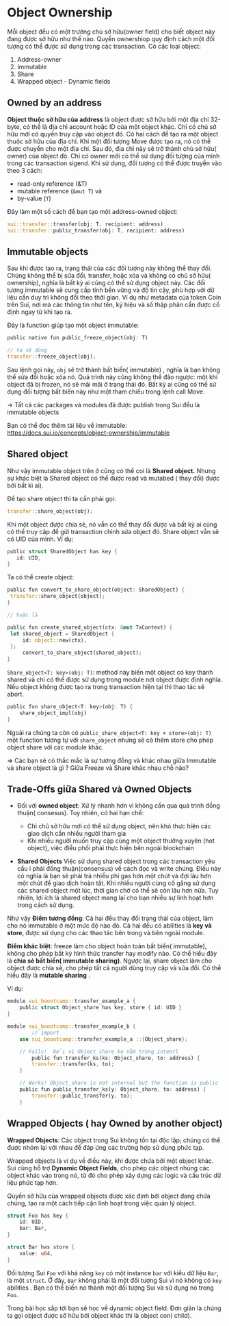 # Object Ownership 

Mỗi object đều có một trường chủ sở hữu(owner field) cho biết object này đang được sở hữu như thế nào. Quyền ownershiop quy định cách một đối tượng có thể được sử dụng trong các transaction. Có các  loại object:

1. Address-owner 
3. Immutable
3. Share
4. Wrapped object - Dynamic fields

## Owned by an address

**Object thuộc sở hữu của address** là object được sở hữu bởi một địa chỉ 32-byte, có thể là địa chỉ account hoặc ID của một object khác. Chỉ có chủ sở hữu mới có quyền truy cập vào object đó. Có hai cách để tạo ra một object thuộc sở hữu của địa chỉ. Khi một đối tượng Move được tạo ra, nó có thể được chuyển cho một địa chỉ. Sau đó, địa chỉ này sẽ trở thành chủ sở hữu( owner) của object đó.  Chỉ có owner mới có thể sử dụng đối tượng của mình trong các transaction sigend. Khi sử dụng, đối tượng có thể được truyền vào theo 3 cách:

- read-only reference (&T)
- mutable reference (`&mut T`) và
- by-value (`T`)

Đây làm một số cách để bạn tạo một address-owned object: 
```rust 
sui::transfer::transfer(obj: T, recipient: address)
sui::transfer::public_transfer(obj: T, recipient: address)
```

## Immutable objects 

Sau khi được tạo ra, trạng thái của các đối tượng này không thể thay đổi. Chúng không thể bị sửa đổi, transfer, hoặc xóa và không có chủ sở hữu( ownership), nghĩa là bất kỳ ai cũng có thể sử dụng object này. Các đối tượng immutable sẽ cung cấp tính bền vững và độ tin cậy, phù hợp với dữ liệu cần duy trì không đổi theo thời gian. Ví dụ như metadata của token Coin trên Sui, nơi mà các thông tin như tên, ký hiệu và số thập phân cần được cố định ngay từ khi tạo ra. 

Đây là function giúp tạo một object immutable: 

```rust
public native fun public_freeze_object(obj: T)

// ta sẽ dùng 
transfer::freeze_object(obj);
```

Sau lệnh gọi này, `obj` sẽ trở thành bất biến( immutable) , nghĩa là bạn không thể sửa đổi hoặc xóa nó. Quá trình này cũng không thể đảo ngược: một khi object đã bị frozen, nó sẽ mãi mãi ở trạng thái đó. Bất kỳ ai cũng có thể sử dụng đối tượng bất biến này như một tham chiếu trong lệnh call Move.

→ Tất cả các packages và modules đã được publish trong Sui đều là immutable objects

Bạn có thể đọc thêm tài liệu về immutable: https://docs.sui.io/concepts/object-ownership/immutable 

## Shared object

Như vậy immutable object trên ở cũng có thể coi là **Shared object.** Nhưng sự khác biệt là Shared object có thể được read và mutabed ( thay đổi) được bởi bất kì ai).

Để tạo share object thì ta cần phải gọi: 

```rust
transfer::share_object(obj);
```

Khi một object được chia sẻ, nó vẫn có thể thay đổi được và bất kỳ ai cũng có thể truy cập để gửi transaction chỉnh sửa object đó.
Share object vẫn sẽ có UID của mình. Ví dụ: 
```rust
public struct SharedObject has key {
   id: UID,
}
```


Ta có thể create object: 
```rust 
public fun convert_to_share_object(object: SharedObject) {
 transfer::share_object(object);
}

// hoặc là 

public fun create_shared_object(ctx: &mut TxContext) {
 let shared_object = SharedObject {
     id: object::new(ctx),
 };
	 convert_to_share_object(shared_object);
}

```

`Share_object<T: key>(obj: T)`: method này biến một object có key thành shared và chỉ có thể được sử dụng trong module nơi object được định nghĩa. Nếu object không được tạo ra trong transaction hiện tại thì thao tác sẽ abort.


```rust
public fun share_object<T: key>(obj: T) {
    share_object_impl(obj)
}
```

Ngoài ra chúng ta còn có `public_share_object<T: key + store>(obj: T)` một function tương tự với `share_object` nhưng sẽ có thêm store cho phép object share với các module khác.

⇒ Các bạn sẽ có thắc mắc là sự tương đồng và khác nhau giữa Immutable và share object là gì ? Giữa Freeze và Share khác nhau chỗ nào? 

## Trade-Offs giữa Shared và Owned Objects

- Đối với **owned object**: Xử lý nhanh hơn vì không cần qua quá trình đồng thuận( consesus). Tuy nhiên, có hai hạn chế:
    - Chỉ chủ sở hữu mới có thể sử dụng object, nên khó thực hiện các giao dịch cần nhiều người tham gia
    - Khi nhiều người muốn truy cập cùng một object thường xuyên (hot object), việc điều phối phải thực hiện bên ngoài blockchain

- **Shared Objects**  Việc sử dụng shared object trong các transaction yêu cầu i phải đồng thuận(consensus) về cách đọc và write chúng. Điều này có nghĩa là bạn sẽ phải trả nhiều phí gas hơn một chút và đợi lâu hơn một chút để giao dịch hoàn tất.  Khi nhiều người cùng cố gắng sử dụng các shared object một lúc, thời gian chờ có thể sẽ còn lâu hơn nữa. Tuy nhiên, lợi ích là shared object mang lại cho bạn nhiều sự linh hoạt hơn trong cách sử dụng.

Như vậy **Điểm tương đồng**: Cả hai đều thay đổi trạng thái của object, làm cho nó immutable ở một mức độ nào đó. Cả hai đều có abilities là  **key và store**, được sử dụng cho các thao tác bên trong và bên ngoài module.

**Điểm khác biệt**: freeze làm cho object hoàn toàn bất biến( immutable), không cho phép bất kỳ hình thức transfer hay modify nào. Có thể hiểu đây là **chia sẻ bất biến( immutable sharing)**. Ngược lại, share  object làm cho object được chia sẻ, cho phép tất cả người dùng truy cập và sửa đổi. Có thể hiểu đây là **mutable sharing** .

Ví dụ: 

```rust 
module sui_boootcamp::transfer_example_a {
    public struct Object_share has key, store { id: UID }
}

module sui_boootcamp::transfer_example_b {
		// import 
    use sui_boootcamp::transfer_example_a ::{Object_share};

    // Fails!  bởi vì Object share ko nằm trong intenrl 
        public fun transfer_ks(ks: Object_share, to: address) {
        transfer::transfer(ks, to);
    }

    // Works! Object_share is not internal but the function is public
    public fun public_transfer_ks(y: Object_share, to: address) {
        transfer::public_transfer(y, to);
    }
```

## **Wrapped Objects ( hay Owned by another object)**

**Wrapped Objects**: Các object trong Sui không tồn tại độc lập; chúng có thể được nhóm lại với nhau để đáp ứng các trường hợp sử dụng phức tạp. 

Wrapped objects là ví dụ về điều này, khi được chứa bởi một object khác. Sui cũng hỗ trợ **Dynamic Object Fields**, cho phép các object nhúng các object khác vào trong nó, từ đó cho phép xây dựng các logic và cấu trúc dữ liệu phức tạp hơn.

Quyền sở hữu của wrapped objects được xác định bởi object đang chứa chúng, tạo ra một cách tiếp cận linh hoạt trong việc quản lý object.

```rust 
struct Foo has key {
    id: UID,
    bar: Bar,
}

struct Bar has store {
    value: u64,
}

```

Đối tượng Sui `Foo` với khả năng `key` có một instance `bar` với kiểu dữ liệu `Bar`, là một `struct`. Ở đây, `Bar` không phải là một đối tượng Sui vì nó không có `key` abilities  . Bạn có thể biến nó thành một đối tượng Sui và sử dụng nó trong `Foo`.

Trong bài học sắp tới bạn sẽ học về dynamic object field. Đơn giản là chúng ta gọi object được sỡ hữu bởi object khác thì là object con( child).
